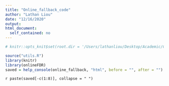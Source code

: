 ```yaml
---
title: "Online_fallback_code"
author: "Lathan Liou"
date: "12/16/2020"
output: 
html_document:
  self_contained: no
---
```

```r
# knitr::opts_knit$set(root.dir = '/Users/lathanliou/Desktop/Academic/Cambridge/BSU-job/onlineFDRShiny')
```

```r
source("utils.R")
library(knitr)
library(onlineFDR)
saved = help_console(online_fallback, "html", before = "", after = "")
```
 
`r paste(saved[-c(1:8)], collapse = " ")`
